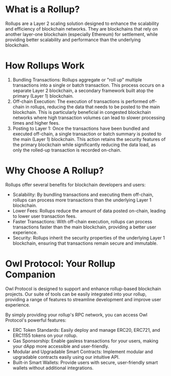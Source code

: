 # What is a Rollup?

Rollups are a Layer 2 scaling solution designed to enhance the scalability and efficiency of blockchain networks. They are blockchains that rely on another layer-one blockchain (especially Ethereum) for settlement, while providing better scalability and performance than the underlying blockchain.

# How Rollups Work

1. Bundling Transactions: Rollups aggregate or "roll up" multiple transactions into a single or batch transaction. This process occurs on a separate Layer 2 blockchain, a secondary framework built atop the primary (Layer 1) blockchain.
2. Off-chain Execution: The execution of transactions is performed off-chain in rollups, reducing the data that needs to be posted to the main blockchain. This is particularly beneficial in congested blockchain networks where high transaction volumes can lead to slower processing times and higher fees.
3. Posting to Layer 1: Once the transactions have been bundled and executed off-chain, a single transaction or batch summary is posted to the main (Layer 1) blockchain. This action retains the security features of the primary blockchain while significantly reducing the data load, as only the rolled-up transaction is recorded on-chain.

# Why Choose A Rollup?

Rollups offer several benefits for blockchain developers and users:

- Scalability: By bundling transactions and executing them off-chain, rollups can process more transactions than the underlying Layer 1 blockchain.
- Lower Fees: Rollups reduce the amount of data posted on-chain, leading to lower user transaction fees.
- Faster Transactions: With off-chain execution, rollups can process transactions faster than the main blockchain, providing a better user experience.
- Security: Rollups inherit the security properties of the underlying Layer 1 blockchain, ensuring that transactions remain secure and immutable.

# Owl Protocol: Your Rollup Companion

Owl Protocol is designed to support and enhance rollup-based blockchain projects. Our suite of tools can be easily integrated into your rollup, providing a range of features to streamline development and improve user experience.

By simply providing your rollup's RPC network, you can access Owl Protocol's powerful features:

- ERC Token Standards: Easily deploy and manage ERC20, ERC721, and ERC1155 tokens on your rollup.
- Gas Sponsorship: Enable gasless transactions for your users, making your dApp more accessible and user-friendly.
- Modular and Upgradable Smart Contracts: Implement modular and upgradable contracts easily using our intuitive API.
- Built-in Smart Wallets: Provide users with secure, user-friendly smart wallets without additional integrations.
